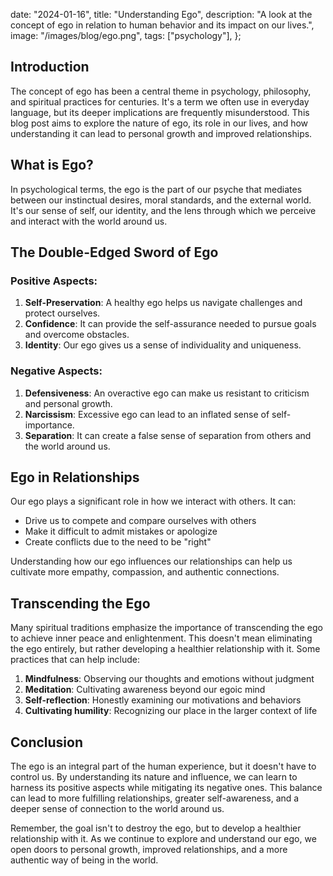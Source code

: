 
  date: "2024-01-16",
  title: "Understanding Ego",
  description:
    "A look at the concept of ego in relation to human behavior and its impact on our lives.",
  image:
    "/images/blog/ego.png",
  tags: ["psychology"],
};


## Introduction

The concept of ego has been a central theme in psychology, philosophy, and spiritual practices for centuries. 
It's a term we often use in everyday language, but its deeper implications are frequently misunderstood. This 
blog post aims to explore the nature of ego, its role in our lives, and how understanding it can lead to personal 
growth and improved relationships.

## What is Ego?

In psychological terms, the ego is the part of our psyche that mediates between our instinctual desires, 
moral standards, and the external world. It's our sense of self, our identity, and the lens through which 
we perceive and interact with the world around us.

## The Double-Edged Sword of Ego

### Positive Aspects:
1. **Self-Preservation**: A healthy ego helps us navigate challenges and protect ourselves.
2. **Confidence**: It can provide the self-assurance needed to pursue goals and overcome obstacles.
3. **Identity**: Our ego gives us a sense of individuality and uniqueness.

### Negative Aspects:
1. **Defensiveness**: An overactive ego can make us resistant to criticism and personal growth.
2. **Narcissism**: Excessive ego can lead to an inflated sense of self-importance.
3. **Separation**: It can create a false sense of separation from others and the world around us.

## Ego in Relationships

Our ego plays a significant role in how we interact with others. It can:
- Drive us to compete and compare ourselves with others
- Make it difficult to admit mistakes or apologize
- Create conflicts due to the need to be "right"

Understanding how our ego influences our relationships can help us cultivate more empathy, compassion, and authentic connections.

## Transcending the Ego

Many spiritual traditions emphasize the importance of transcending the ego to achieve inner peace and enlightenment. This doesn't mean eliminating the ego entirely, but rather developing a healthier relationship with it. Some practices that can help include:

1. **Mindfulness**: Observing our thoughts and emotions without judgment
2. **Meditation**: Cultivating awareness beyond our egoic mind
3. **Self-reflection**: Honestly examining our motivations and behaviors
4. **Cultivating humility**: Recognizing our place in the larger context of life

## Conclusion

The ego is an integral part of the human experience, but it doesn't have to control us. By understanding its nature and influence, we can learn to harness its positive aspects while mitigating its negative ones. This balance can lead to more fulfilling relationships, greater self-awareness, and a deeper sense of connection to the world around us.

Remember, the goal isn't to destroy the ego, but to develop a healthier relationship with it. As we continue to explore and understand our ego, we open doors to personal growth, improved relationships, and a more authentic way of being in the world.
